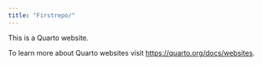 ```yaml
---
title: "Firstrepo/"
---
```


This is a Quarto website.

To learn more about Quarto websites visit <https://quarto.org/docs/websites>.
